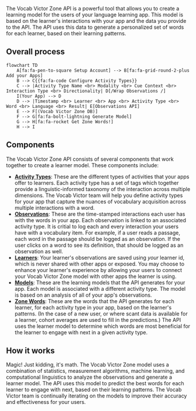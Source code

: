 The Vocab Victor Zone API is a powerful tool that allows you to create a learning model for the users of your language learning app. This model is based on the learner's interactions with your app and the data you provide to the API. The API uses this data to generate a personalized set of words for each learner, based on their learning patterns.

## Overall process
```mermaid
flowchart TD
    A[fa:fa-pen-to-square Setup Account] --> B[fa:fa-grid-round-2-plus Add your Apps]
    B --> C{{fa:fa-code Configure Activity Types}}
    C --> |Activity Type Name <br> Modality <br> Cue Context <br> Interaction Type <br> Directionality| D[/Wrap Observations /]
    I(Your App) --> D
    D --> |Timestamp <br> Learner <br> App <br> Activity Type <br> Word <br> Language <br> Result| E[Observations API]
    E --> F[(Vocab Victor Zone DB)]
    F --> G[fa:fa-bolt-lightning Generate Model] 
    G --> H[fa:fa-rocket Get Zone Words!]
    H --> I
```


## Components

The Vocab Victor Zone API consists of several components that work together to create a learner model. These components include:

- [**Activity Types**](/activity-types): These are the different types of activities that your apps offer to learners. Each activity type has a set of tags which together provide a linguistic-informed taxonomy of the interaction across multiple dimensions. The Vocab Victor team will help you define activity types for your app that capture the nuances of vocabulary acquisition across multiple interactions with a word.
- [**Observations**](/log-observations): These are the time-stamped interactions each user has with the words in your app. Each observation is linked to an associated activity type. It is critial to log each and every interaction your users have with a vocabulary item. For example, if a user reads a passage, each word in the passage should be logged as an observation. If the user clicks on a word to see its definition, that should be logged as an observation as well.
- [**Learners**](/learner-tracking): Your learner's observations are saved using _your_ learner id, which is never shared with other apps or exposed. You may choose to enhance your learner's experience by allowing your users to connect your Vocab Victor Zone model with other apps the learner is using.
- [**Models**](/model-creation): These are the learning models that the API generates for your app. Each model is associated with a different activity type. The model is based on an analysis of all of your app's observations.
- [**Zone Words**](/zone-words): These are the words that the API generates for each learner, for each activity type in your app, based on the learner's patterns. (In the case of a new user, or where scant data is available for a learner, cohort averages are used to fill in the predictions.) The API uses the learner model to determine which words are most beneficial for the learner to engage with next in a given activity type.

## How it works

Magic! Just kidding, it's math. The Vocab Victor Zone model uses a combination of statistics, measurement algorithms, machine learning, and computational linguistics to analyze the observations and generate a learner model. The API uses this model to predict the best words for each learner to engage with next, based on their learning patterns. The Vocab Victor team is continually iterating on the models to improve their accuracy and effectiveness for your users.
